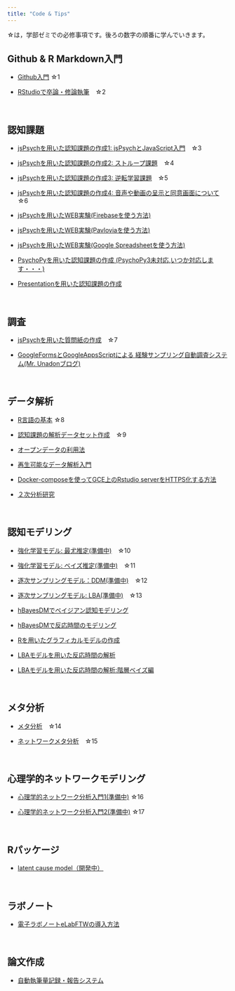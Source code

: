 ```yaml
---
title: "Code & Tips"
---
```


☆は，学部ゼミでの必修事項です。後ろの数字の順番に学んでいきます。

## Github & R Markdown入門 

- [Github入門](how-to-github.html) ☆1

- [RStudioで卒論・修論執筆](how-to-write-with-rstudio.html)　☆2

<br />

## 認知課題

- [jsPsychを用いた認知課題の作成1: jsPsychとJavaScript入門](how-to-jspsych1.html)　☆3

- [jsPsychを用いた認知課題の作成2: ストループ課題](how-to-jspsych2.html)　☆4

- [jsPsychを用いた認知課題の作成3: 逆転学習課題](how-to-jspsych3.html)　☆5

- [jsPsychを用いた認知課題の作成4: 音声や動画の呈示と同意画面について](how-to-jspsych4.html)　☆6

- [jsPsychを用いたWEB実験(Firebaseを使う方法)](how-to-jspsych-firebase.html)

- [jsPsychを用いたWEB実験(Pavloviaを使う方法)](how-to-jspsych-pavlovia.html)

- [jsPsychを用いたWEB実験(Google Spreadsheetを使う方法)](how-to-jspsych-google-sheet.html)

- [PsychoPyを用いた認知課題の作成 (PsychoPy3未対応,いつか対応します・・・)](how-to-psychopy.html)

- [Presentationを用いた認知課題の作成](how-to-presentation.html)

<br />

## 調査

- [jsPsychを用いた質問紙の作成](how-to-jspsych5.html)　☆7



- [GoogleFormsとGoogleAppsScriptによる
経験サンプリング自動調査システム(Mr. Unadonブログ)](https://mrunadon.github.io/%E7%B0%A1%E5%8D%984%E3%82%B9%E3%83%86%E3%83%83%E3%83%97%E3%81%A7%E7%B5%8C%E9%A8%93%E3%82%B5%E3%83%B3%E3%83%97%E3%83%AA%E3%83%B3%E3%82%B0%E8%87%AA%E5%8B%95%E8%AA%BF%E6%9F%BB%E3%82%B7%E3%82%B9%E3%83%86%E3%83%A0%E3%81%AE%E6%A7%8B%E7%AF%89/)

<br />

## データ解析

- [R言語の基本](how-to-R-language.html) ☆8

- [認知課題の解析データセット作成](how-to-dataHandling.html)　☆9

- [オープンデータの利用法](how-to-open-data.html)

- [再生可能なデータ解析入門](how-to-reproducible-analysis.html)　

- [Docker-composeを使ってGCE上のRstudio serverをHTTPS化する方法](how-to-rstudio-gce-https.html)

- [２次分析研究](secondary_analysis.html)

<!--
- [ベイズ統計とRstanの最初の一歩](how-to-start-rstan.html)
準備中！スライドの修正に合わせて公開
-->


<br />

## 認知モデリング

- [強化学習モデル: 最尤推定(準備中)](how-to-cognitive-modeling-rl1.html)　☆10

- [強化学習モデル: ベイズ推定(準備中)](how-to-cognitive-modeling-rl2.html)　☆11

- [逐次サンプリングモデル：DDM(準備中)](how-to-cognitive-modeling-ssm1.html)　☆12

- [逐次サンプリングモデル: LBA(準備中)](how-to-cognitive-modeling-ssm2.html)　☆13

- [hBayesDMでベイジアン認知モデリング](how-to-hBayesDM.html)

- [hBayesDMで反応時間のモデリング](how-to-hBayesDM-RT.html)

- [Rを用いたグラフィカルモデルの作成](how-to-graphicalModel.html)

- [LBAモデルを用いた反応時間の解析](https://ykunisato.github.io/lbaStan/lbaStan.html)

- [LBAモデルを用いた反応時間の解析:階層ベイズ編](https://ykunisato.github.io/hlbaStan/hlbaStan.html)

<br />

## メタ分析

- [メタ分析](how-to-meta1.html)　☆14

- [ネットワークメタ分析](how-to-meta2.html)　☆15

<br />

## 心理学的ネットワークモデリング

- [心理学的ネットワーク分析入門1(準備中)](how-to-psychological-network1.html) ☆16

- [心理学的ネットワーク分析入門2(準備中)](how-to-psychological-network2.html) ☆17



<br />

## Rパッケージ

- [latent cause model（開発中）](https://ykunisato.github.io/lcmr/)

<br />


## ラボノート

- [電子ラボノートeLabFTWの導入方法](how-to-elabftw.html)

<br />

## 論文作成

- [自動執筆量記録・報告システム](how-to-google-doc.html)